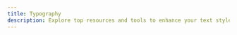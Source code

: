```yaml
---
title: Typography
description: Explore top resources and tools to enhance your text styles and make your web projects better.
---
```


<Cards>
  <CustomCard
    title="DaFont"
    href="https://www.dafont.com/"
    description="Archive of freely downloadable fonts. Browse by alphabetical listing, by style, by author or by popularity."
    icon="/resources/typography/dafont.png"
  />
  <CustomCard
    title="DINAMO"
    href="https://abcdinamo.com/"
    description="Dinamo is a Berlin-based type design studio offering retail and bespoke typefaces, design software, research, and consultancy. We operate via a network of…"
    icon="/resources/typography/dinamo.png"
  />
  <CustomCard
    title="Font In Use"
    href="https://fontsinuse.com/"
    description="A searchable archive of typographic design, indexed by typeface, format, and topic."
    icon="/resources/typography/fontinuse.png"
  />
  <CustomCard
    title="Font Squirrel"
    href="https://www.fontsquirrel.com"
    description="Font Squirrel scours the internet for high quality, legitimately free fonts . Download thousands of completely legal, high quality, free fonts."
    icon="/resources/typography/fontsquirrel.png"
  />
  <CustomCard
    title="FontFrabric"
    href="https://www.fontfabric.com/"
    description="A digital type foundry crafting retail fonts and custom typography for various brands. Sharing a passion for premium typefaces, calligraphy and lettering."
    icon="/resources/typography/fontfabric.png"
  />
  <CustomCard
    title="FontSpace"
    href="https://www.fontspace.com/"
    description="Free downloads of legally licensed fonts that are perfect for your design projects. The best place in the universe to search for amazing fonts."
    icon="/resources/typography/fontspace.png"
  />
  <CustomCard
    title="Google Fonts"
    href="https://fonts.google.com"
    description="A vast collection of open-source fonts provided by Google."
    icon="/resources/typography/google-fonts.svg"
  />
  <CustomCard
    title="MyFonts"
    href="https://www.myfonts.com/"
    description="MyFonts is the largest font marketplace in the world, offering professional fonts for any project."
    icon="/resources/typography/myfonts.png"
  />
  <CustomCard
    title="Type Scale"
    href="https://typescale.com/"
    description="Typescale - Create stunning typography, generate CSS, and find inspiration."
    icon="/resources/typography/typescale.svg"
  />
  <CustomCard
    title="Typewolf"
    href="https://fontsinuse.com/"
    description="Typewolf helps designers choose the perfect font combination for their next design project—features web fonts in the wild, font recommendations and learning resources."
    icon="/resources/typography/typewolf.png"
  />
</Cards>
